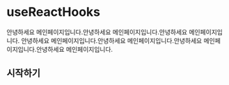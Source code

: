 # useReactHooks

안녕하세요 메인페이지입니다.안녕하세요 메인페이지입니다.안녕하세요 메인페이지입니다.
안녕하세요 메인페이지입니다.안녕하세요 메인페이지입니다.안녕하세요 메인페이지입니다.안녕하세요 메인페이지입니다.

## 시작하기

 
<Cards>
  <Card title="소개" href="/guide/intro" />
  <Card title="설치" href="/guide/install" />
  <Card title="문서" href="/docs/hooks" />
</Cards>
